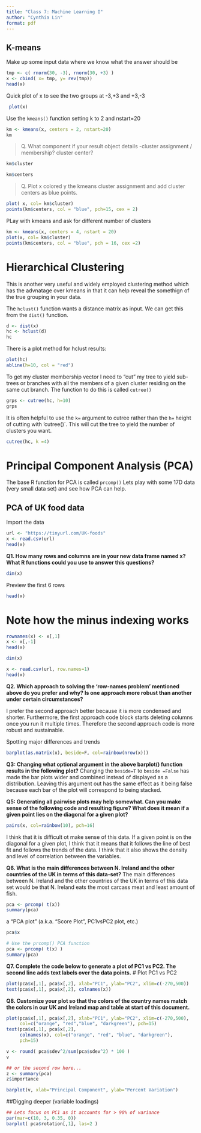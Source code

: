 ```yaml
---
title: "Class 7: Machine Learning I"
author: "Cynthia Lin"
format: pdf
---
```


## K-means

Make up some input data where we know what the answer should be

```r
tmp <- c( rnorm(30, -3), rnorm(30, +3) )
x <- cbind( x= tmp, y= rev(tmp))
head(x)
```
Quick plot of x to see the two groups at -3,+3 and +3,-3
```r
 plot(x)
```

Use the `kmeans()` function setting k to 2 and nstart=20

```r
km <- kmeans(x, centers = 2, nstart=20)
km
```
> Q. What component if your result object details 
  -cluster assignment / membership?
  cluster center? 
  
```r
km$cluster
```
```r
km$centers
```

> Q. Plot x colored y the kmeans cluster assignment and add cluster centers as blue points.  

```r
plot( x, col= km$cluster)
points(km$centers, col = "blue", pch=15, cex = 2)
```
PLay with kmeans and ask for different number of clusters
```r
km <- kmeans(x, centers = 4, nstart = 20)
plot(x, col= km$cluster)
points(km$centers, col = "blue", pch = 16, cex =2)
```
# Hierarchical Clustering

This is another very useful and widely employed clustering method which has the advnatage over kmeans in that it can help reveal the somethign of the true grouping in your data.

The `hclust()` function wants a distance matrix as input. We can get this from the `dist()` function. 

```r
d <- dist(x)
hc <- hclust(d)
hc
```
There is a plot method for hclust results:

```r
plot(hc)
abline(h=10, col = "red")
```

To get my cluster membership vector I need to "cut" my tree to yield sub-trees or branches with all the members of a given cluster residing on the same cut branch. The function to do this is called `cutree()`

```r
grps <- cutree(hc, h=10)
grps
```

It is often helpful to use the `k=` argument to cutree rather than the `h=` height of cutting with 'cutree()`. This will cut the tree to yield the number of clusters you want. 
```r
cutree(hc, k =4)
```
# Principal Component Analysis (PCA)

The base R function for PCA is called `prcomp()`
Lets play with some 17D data (very small data set) and see how PCA can help.

## PCA of UK food data

Import the data

```r
url <- "https://tinyurl.com/UK-foods"
x <- read.csv(url)
head(x)
```
**Q1. How many rows and columns are in your new data frame named x? What R functions could you use to answer this questions?**

```r
dim(x)
```
Preview the first 6 rows

```r
head(x)
```
# Note how the minus indexing works

```r
rownames(x) <- x[,1]
x <- x[,-1]
head(x)
```
```r
dim(x)
```
```r
x <- read.csv(url, row.names=1)
head(x)
```
**Q2. Which approach to solving the ‘row-names problem’ mentioned above do you prefer and why? Is one approach more robust than another under certain circumstances?**

I prefer the second approach better because it is more condensed and shorter. Furthermore, the first approach code block starts deleting columns once you run it multiple times. Therefore the second approach code is more robust and sustainable.

Spotting major differences and trends
```r
barplot(as.matrix(x), beside=F, col=rainbow(nrow(x)))

```
**Q3: Changing what optional argument in the above barplot() function results in the following plot?**
Changing the `beside=T` to `beside =False` has made the bar plots wider and combined instead of displayed as a distribution. Leaving this argument out has the same effect as it being false because each bar of the plot will correspond to being stacked. 

**Q5: Generating all pairwise plots may help somewhat. Can you make sense of the following code and resulting figure? What does it mean if a given point lies on the diagonal for a given plot?**

```r
pairs(x, col=rainbow(10), pch=16)
```
 I think that it is difficult ot make sense of this data. If a given point is on the diagonal for a given plot, I think that it means that it follows the line of best fit and follows the trends of the data. I think that it also shows the density and level of correlation between the variables. 

**Q6. What is the main differences between N. Ireland and the other countries of the UK in terms of this data-set?**
The main differences between N. Ireland and the other countries of the UK in terms of this data set would be that N. Ireland eats the most carcass meat and least amount of fish.


```r
pca <- prcomp( t(x))
summary(pca)
```
 a "PCA plot" (a.k.a. "Score Plot", PC1vsPC2 plot, etc.) 
 
```r
pca$x
```

```r
# Use the prcomp() PCA function 
pca <- prcomp( t(x) )
summary(pca)
```

**Q7. Complete the code below to generate a plot of PC1 vs PC2. The second line adds text labels over the data points.**
# Plot PC1 vs PC2
```r
plot(pca$x[,1], pca$x[,2], xlab="PC1", ylab="PC2", xlim=c(-270,500))
text(pca$x[,1], pca$x[,2], colnames(x))
```

**Q8. Customize your plot so that the colors of the country names match the colors in our UK and Ireland map and table at start of this document.**
```r
plot(pca$x[,1], pca$x[,2], xlab="PC1", ylab="PC2", xlim=c(-270,500), 
     col=c("orange", "red","blue", "darkgreen"), pch=15)
text(pca$x[,1], pca$x[,2], 
     colnames(x), col=c("orange", "red", "blue", "darkgreen"), 
     pch=15)
```


```r
v <- round( pca$sdev^2/sum(pca$sdev^2) * 100 )
v
```
```r
## or the second row here...
z <- summary(pca)
z$importance
```
```r
barplot(v, xlab="Principal Component", ylab="Percent Variation")
```

##Digging deeper (variable loadings)
```r
## Lets focus on PC1 as it accounts for > 90% of variance 
par(mar=c(10, 3, 0.35, 0))
barplot( pca$rotation[,1], las=2 )
```






